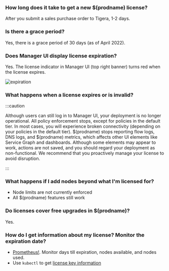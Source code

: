 ### How long does it take to get a new $(prodname) license?

After you submit a sales purchase order to Tigera, 1-2 days.

### Is there a grace period?

Yes, there is a grace period of 30 days (as of April 2022).

### Does Manager UI display license expiration?

Yes. The license indicator in Manager UI (top right banner) turns red when the license expires.

![expiration](/img/calico-enterprise/expiration.png)

### What happens when a license expires or is invalid?

:::caution

Although users can still log in to Manager UI, your deployment is no longer operational. All policy enforcement stops, except for policies in the default tier. In most cases, you will experience broken connectivity (depending on your policies in the default tier). $(prodname) stops reporting flow logs, DNS logs, and $(prodname) metrics, which affects other UI elements like Service Graph and dashboards. Although some elements may appear to work, actions are not saved, and you should regard your deployment as non-functional. We recommend that you proactively manage your license to avoid disruption.

:::

### What happens if I add nodes beyond what I'm licensed for?

- Node limits are not currently enforced
- All $(prodname) features still work

### Do licenses cover free upgrades in $(prodname)?

Yes.

### How do I get information about my license? Monitor the expiration date?

- [Prometheus!](../../operations/monitor/metrics/license-agent.mdx). Monitor days till expiration, nodes available, and nodes used.
- Use `kubectl` to get [license key information](../../reference/resources/licensekey.mdx#viewing-information-about-your-license-key)
